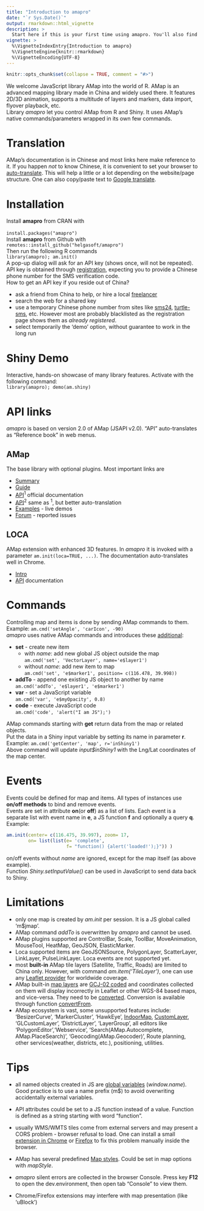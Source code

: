 ---
title: "Introduction to amapro"
date: "`r Sys.Date()`"
output: rmarkdown::html_vignette
description: >
  Start here if this is your first time using amapro. You'll also find information about JavaScript libraries AMap and Loca.
vignette: >
  %\VignetteIndexEntry{Introduction to amapro}
  %\VignetteEngine{knitr::rmarkdown}
  %\VignetteEncoding{UTF-8}
---

```{r, echo = FALSE, message = FALSE}
knitr::opts_chunk$set(collapse = TRUE, comment = "#>")
```

We welcome JavaScript library AMap into the world of R. AMap is an advanced mapping library made in China and widely used there. It features 2D/3D animation, supports a multitude of layers and markers, data import, flyover playback, etc. <br>
Library _amapro_ let you control AMap from R and Shiny. It uses AMap's native commands/parameters wrapped in its own few commands.

# Translation

AMap's documentation is in Chinese and most links here make reference to it. If you happen _not_ to know Chinese, it is convenient to set your browser to [auto-translate](https://www.howtogeek.com/407924/how-to-turn-translation-on-or-off-in-chrome/). This will help a little or a lot depending on the website/page structure. One can also copy/paste text to [Google translate](https://translate.google.com?sl=auto&tl=en).
  
# Installation

Install **amapro** from CRAN with  <br>   
``` install.packages("amapro") ``` <br>
Install **amapro** from Github with   <br>
``` remotes::install_github("helgasoft/amapro") ```  <br>
Then run the following R commands     <br> 
``` library(amapro); am.init() ``` <br>
A pop-up dialog will ask for an API key (shows once, will not be repeated).  <br>
API key is obtained through [registration](https://console.amap.com/dev/id/phone), expecting you to provide a Chinese phone number for the SMS verification code.  <br>
How to get an API key if you reside out of China? 

- ask a friend from China to help, or hire a local [freelancer](https://www.truelancer.com/freelancers-in-china)
- search the web for a shared key
- use a temporary Chinese phone number from sites like  [sms24](https://sms24.me/en/countries/cn/), [turtle-sms](https://turtle-sms.xyz),  etc. However most are probably blacklisted as the registration page shows them as _already registered_.
- select temporarily the 'demo' option, without guarantee to work in the long run
  
# Shiny Demo

Interactive, hands-on showcase of many library features.
Activate with the following command: <br/>
``` library(amapro); demo(am.shiny) ```


# API links

_amapro_ is based on version 2.0 of AMap (JSAPI v2.0). "API" auto-translates as "Reference book" in web menus.

## AMap
The base library with optional plugins. Most important links are  

* [Summary](https://lbs.amap.com/api/jsapi-v2/summary/)
* [Guide](https://lbs.amap.com/api/jsapi-v2/guide/abc/quickstart)
* [API](https://lbs.amap.com/api/jsapi-v2/documentation)<sup>1</sup> official documentation
* [API](https://a.amap.com/jsapi/static/doc/20210906/index.html?v=2#map)<sup>2</sup> same as <sup>1</sup>, but better auto-translation
* [Examples](https://lbs.amap.com/demo/list/jsapi-v2) - live demos
* [Forum](https://lbsbbs.amap.com/portal.php) - reported issues

## LOCA
AMap extension with enhanced 3D features. In _amapro_ it is invoked with a parameter ```am.init(loca=TRUE, ...)```. The documentation auto-translates well in Chrome.

* [Intro](https://lbs.amap.com/api/loca-v2/intro)
* [API](https://a.amap.com/Loca/static/loca-v2/doc/html/index.html) documentation

# Commands

Controlling map and items is done by sending AMap commands to them. <br>
Example: ``` am.cmd('setAngle', 'carIcon', -90) ``` <br>
_amapro_ uses native AMap commands and introduces these <ins>additional</ins>:

* **set** - create new item
    - with _name_: add new global JS object outside the map <br>
    ``` am.cmd('set', 'VectorLayer', name='e$layer1') ```
    - without _name_:  add new item to map  <br>
    ``` am.cmd('set', 'e$marker1', position= c(116.478, 39.998)) ```
* **addTo** - append one existing JS object to another by name  <br>
  ``` am.cmd('addTo', 'e$layer1', 'e$marker1') ```
* **var** - set a JavaScript variable   <br>
  ``` am.cmd('var', 'e$myOpacity', 0.8) ```
* **code** - execute JavaScript code    <br>
  ``` am.cmd('code', 'alert("I am JS");') ```

AMap commands starting with **get** return data from the map or related objects. <br>
Put the data in a Shiny input variable by setting its name in parameter **r**. <br>
Example: ``` am.cmd('getCenter', 'map', r='inShiny1') ``` <br>
Above command will update _input$inShiny1_ with the Lng/Lat coordinates of the map center.

# Events

Events could be defined for map and items. All types of instances use **on/off methods** to bind and remove events. <br>
Events are set in attribute **on**(or **off**) as a list of lists. Each event is a separate list with event name in **e**, a JS function **f** and optionally a query **q**.  
Example: 
```r
am.init(center= c(116.475, 39.997), zoom= 17,
        on= list(list(e= 'complete', 
                      f= "function() {alert('loaded!');}")) )
```
on/off events without _name_ are ignored, except for the map itself (as above example).  <br>
Function _Shiny.setInputValue()_ can be used in JavaScript to send data back to Shiny.

# Limitations

- only one map is created by _am.init_ per session. It is a JS global called 'm$jmap'.
- AMap command _addTo_ is overwritten by _amapro_ and cannot be used.
- AMap plugins supported are ControlBar, Scale, ToolBar, MoveAnimation, MouseTool, HeatMap, GeoJSON, ElasticMarker.
- Loca supported items are GeoJSONSource, PolygonLayer, ScatterLayer, LinkLayer, PulseLinkLayer. Loca events are not supported yet.
- most **built-in** AMap tile layers (Satellite, Traffic, Roads) are limited to China only. However, with command _am.item('TileLayer')_, one can use any [Leaflet provider](https://leaflet-extras.github.io/leaflet-providers/preview/) for worldwide coverage.
- AMap built-in [map layers](https://lbs.amap.com/api/jsapi-v2/guide/layers/official-layers) are [GCJ-02 coded](https://en.wikipedia.org/wiki/Restrictions_on_geographic_data_in_China) and coordinates collected on them will display incorrectly in Leaflet or other WGS-84 based maps, and vice-versa. They need to be [converted](https://lbs.amap.com/api/jsapi-v2/guide/transform/convertfrom). Conversion is available through function [convertFrom](https://lbs.amap.com/api/jsapi-v2/documentation#convertfrom).
- AMap ecosystem is vast, some unsupported features include:
  'BesizerCurve', 'MarkerCluster', 'HawkEye',   [IndoorMap](https://lbs.amap.com/demo/javascript-api/example/indoormap/indoormap/), 
    [CustomLayer](https://lbs.amap.com/demo/javascript-api/example/selflayer/cus-svg),  'GLCustomLayer', 'DistrictLayer', 'LayerGroup',
 all editors like 'PolygonEditor','Webservice', 'Search(AMap.Autocomplete, AMap.PlaceSearch)', 'Geocoding(AMap.Geocoder)', Route planning, other services(weather, districts, etc.), positioning, utilities.

	
# Tips

- all named objects created in JS are [global variables](https://developer.mozilla.org/en-US/docs/Glossary/Global_object) (_window.name_). Good practice is to use a name prefix (m$) to avoid overwriting accidentally external variables.

- API attributes could be set to a JS function instead of a value. Function is defined as a string starting with word "function".

- usually WMS/WMTS tiles come from external servers and may present a CORS problem - browser refusal to load. One can install a small [extension in  Chrome](https://chrome.google.com/webstore/detail/allow-cors-access-control/lhobafahddgcelffkeicbaginigeejlf) or [Firefox](https://addons.mozilla.org/en-US/firefox/addon/access-control-allow-origin/) to fix this problem manually inside the browser.

- AMap has several predefined [Map styles](https://lbs.amap.com/api/jsapi-v2/guide/map/map-style/). Could be set in map options with _mapStyle_.

- _amapro_ silent errors are collected in the browser Console. Press key **F12** to open the dev.environment, then open tab "Console" to view them.

- Chrome/Firefox extensions may interfere with map presentation (like 'uBlock')
  
  
